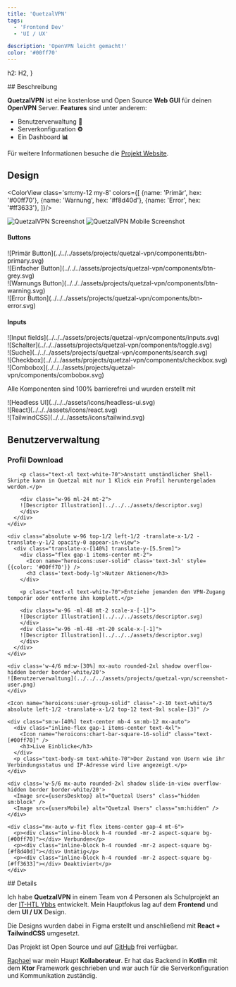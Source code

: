 ```yaml
---
title: 'QuetzalVPN'
tags:
  - 'Frontend Dev'
  - 'UI / UX'

description: 'OpenVPN leicht gemacht!'
color: '#00ff70'
---
```





  h2: H2,
}

<Section class="text-body-lg" markdown={{list: true}} name="Beschreibung">
  ## Beschreibung

  **QuetzalVPN** ist eine kostenlose und Open Source **Web GUI** für deinen **OpenVPN** Server. **Features** sind unter anderem:

  - Benutzerverwaltung **👤**
  - Serverkonfiguration **⚙️**
  - Ein Dashboard **📊**

  Für weitere Informationen besuche die <a href="https://quetzal-vpn.dev" target='_blank'>Projekt Website</a>.
</Section>

<Section class='text-body-lg text-white-90 mt-12 relative pb-8 text-center' name="Design">

  ## Design

  <div class='absolute top-2 left-0 w-full h-full flex flex-col -z-10'>
    <div class='bg-gradient-to-b from-transparent grow to-80% to-[#00ff70]/40' />
    <div class="bg-[#00ff70]/40 h-60 clip-circular" />
  </div>

  <ColorView class='sm:my-12 my-8' colors={[
    {name: 'Primär', hex: '#00ff70'}, {name: 'Warnung', hex: '#f8d40d'}, {name: 'Error', hex: '#ff3633'},
  ]}/>

  <div class='rounded-xl md:rounded-2xl slide-in-view w-fit sm:w-11/12 md:w-auto mx-auto mt-8 mb-2 overflow-hidden border border-white/20 shadow-md'> 
    <Image alt="QuetzalVPN Screenshot" class="hidden w-full md:w-auto sm:block" src={configDesktop}/>
    <Image alt="QuetzalVPN Mobile Screenshot" class="sm:hidden" src={configMobile}/>
  </div>
</Section>

<Section class='mt-12' name='Components'>
  <h4 class="text-center text-body-lg">Buttons</h4>
  <div class="-mt-8 sm:m-0 flex flex-wrap gap-4 justify-evenly items-center scale-75">
    <div>![Primär Button](../../../assets/projects/quetzal-vpn/components/btn-primary.svg) </div>
    <div>![Einfacher Button](../../../assets/projects/quetzal-vpn/components/btn-grey.svg) </div>
    <div>![Warnungs Button](../../../assets/projects/quetzal-vpn/components/btn-warning.svg) </div>
    <div>![Error Button](../../../assets/projects/quetzal-vpn/components/btn-error.svg) </div>
  </div>

  <h4 class="text-center text-body-lg sm:mt-8">Inputs</h4>
  <div class="flex flex-wrap gap-4 sm:m-0 mt-2 justify-evenly items-center">
    <div>![Input fields](../../../assets/projects/quetzal-vpn/components/inputs.svg) </div>
    <div class='scale-50'>![Schalter](../../../assets/projects/quetzal-vpn/components/toggle.svg) </div>
    <div>![Suche](../../../assets/projects/quetzal-vpn/components/search.svg) </div>
    <div class="scale-75">![Checkbox](../../../assets/projects/quetzal-vpn/components/checkbox.svg) </div>
    <div>![Combobox](../../../assets/projects/quetzal-vpn/components/combobox.svg) </div>
  </div>

  <div class='flex text-center text-white-90 items-center gap-3 flex-col mt-12'>
    <p class='text-body-lg'>Alle Komponenten sind 100% barrierefrei und wurden erstellt mit</p>
    <div class='scale-125'>
      ![Headless UI](../../../assets/icons/headless-ui.svg)
    </div>
    <div class='flex items-center gap-2 mt-1'>
      <div class='scale-125'>
        ![React](../../../assets/icons/react.svg)
      </div>
      <div class='scale-75'>
        ![TailwindCSS](../../../assets/icons/tailwind.svg)
      </div>
    </div>
  </div>
</Section>

<Section class='mt-12' name='Benutzerverwaltung'>

  ## Benutzerverwaltung

  <div class="relative mt-8">
    <div class="absolute w-96 top-1/2 left-1/2 -translate-x-1/2 -translate-y-1/2 opacity-0 appear-in-view">
      <div class="-translate-x-[114%] -translate-y-[27%]">
        <div class="flex gap-1 items-center mt-2">
          <Icon name="heroicons:document-arrow-down-20-solid" class='text-3xl' style={{color: '#00ff70'}} />
          <h3 class='text-body-lg'>Profil Download</h3>
        </div>

        <p class="text-xl text-white-70">Anstatt umständlicher Shell-Skripte kann in Quetzal mit nur 1 Klick ein Profil heruntergeladen werden.</p>
      
        <div class="w-96 ml-24 mt-2">
        ![Descriptor Illustration](../../../assets/descriptor.svg)
        </div>
      </div>
    </div>

    <div class="absolute w-96 top-1/2 left-1/2 -translate-x-1/2 -translate-y-1/2 opacity-0 appear-in-view">
      <div class="translate-x-[140%] translate-y-[5.5rem]">
        <div class="flex gap-1 items-center mt-2">
          <Icon name="heroicons:user-solid" class='text-3xl' style={{color: '#00ff70'}} />
          <h3 class='text-body-lg'>Nutzer Aktionen</h3>
        </div>

        <p class="text-xl text-white-70">Entziehe jemanden den VPN-Zugang temporär oder entferne ihn komplett.</p>
      
        <div class="w-96 -ml-48 mt-2 scale-x-[-1]">
        ![Descriptor Illustration](../../../assets/descriptor.svg)
        </div>
        <div class="w-96 -ml-48 -mt-20 scale-x-[-1]">
        ![Descriptor Illustration](../../../assets/descriptor.svg)
        </div>
      </div>
    </div>

    <div class='w-4/6 md:w-[30%] mx-auto rounded-2xl shadow overflow-hidden border border-white/20'>
    ![Benutzerverwaltung](../../../assets/projects/quetzal-vpn/screenshot-user.png)
    </div>
  </div>

  <div class="relative mt-16 opacity-0 appear-in-view">

    <Icon name="heroicons:user-group-solid" class="-z-10 text-white/5 absolute left-1/2 -translate-x-1/2 top-12 text-9xl scale-[3]" />

    <div class="sm:w-[40%] text-center mb-4 sm:mb-12 mx-auto">
      <div class="inline-flex gap-1 items-center text-4xl">
        <Icon name="heroicons:chart-bar-square-16-solid" class="text-[#00ff70]" />
        <h3>Live Einblicke</h3>
      </div>
      <p class="text-body-sm text-white-70">Der Zustand von Usern wie ihr Verbindungsstatus und IP-Adresse wird live angezeigt.</p>
    </div>

    <div class='w-5/6 mx-auto rounded-2xl shadow slide-in-view overflow-hidden border border-white/20'>
      <Image src={usersDesktop} alt="Quetzal Users" class="hidden sm:block" />
      <Image src={usersMobile} alt="Quetzal Users" class="sm:hidden" />
    </div>

    <div class="mx-auto w-fit flex items-center gap-4 mt-6">
      <p><div class="inline-block h-4 rounded -mr-2 aspect-square bg-[#00ff70]"></div> Verbunden</p>
      <p><div class="inline-block h-4 rounded -mr-2 aspect-square bg-[#f8d40d]"></div> Untätig</p>
      <p><div class="inline-block h-4 rounded -mr-2 aspect-square bg-[#ff3633]"></div> Deaktiviert</p>
    </div>
  </div>
</Section>

<Section class="text-xl mt-12" markdown={{list: true}} name="Details">
  ## Details

  Ich habe **QuetzalVPN** in einem Team von 4 Personen als Schulprojekt an der <a href="https://www.sz-ybbs.ac.at" target="_blank">IT-HTL Ybbs</a> entwickelt.
  Mein Hauptfokus lag auf dem **Frontend** und dem **UI / UX** Design.

  Die Designs wurden dabei in Figma erstellt und anschließend mit **React + TailwindCSS** umgesetzt.

  Das Projekt ist Open Source und auf <a href="https://github.com/QuetzalVPN/quetzal-vpn" target="_blank">GitHub</a> frei verfügbar.

  <a href="https://github.com/RaZoD1" target="_blank">Raphael</a> war mein Haupt **Kollaborateur**.
  Er hat das Backend in **Kotlin** mit dem **Ktor** Framework geschrieben und war auch für die Serverkonfiguration und Kommunikation zuständig.
</Section>
